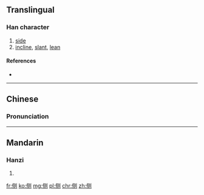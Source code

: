 {{also|側}}
==Translingual==

===Han character===
{{Han char|rn=9|rad=人|as=06|sn=8|four=|canj=人月人弓 (OBON)|ids=⿰[[亻]][[则]]}}

# [[side]]
# [[incline]], [[slant]], [[lean]]

====References====
* {{Han ref|kx=0102.291|hdz=10148.080|uh=4FA7|ud=20391}}

----

==Chinese==
{{zh-hanzi-box|侧|[[側]]}}

===Pronunciation===
{{zh-pron
|m=cè
|c=zak1
|mc=y
|oc=y
|ma=
|cat=a
}}

----

==Mandarin==

===Hanzi===
{{cmn-hanzi|tra=側|pin=[[cè]] ([[ce4]]), [[zè]] ([[ze4]])|wg=ts'e<sup>4</sup>, tse<sup>4</sup>}}

# {{defn|lang=cmn|sort=人06}}

[[fr:侧]]
[[ko:侧]]
[[mg:侧]]
[[pl:侧]]
[[chr:侧]]
[[zh:侧]]